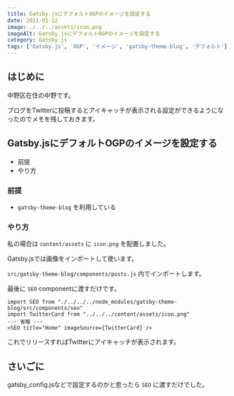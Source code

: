 ```yaml
---
title: Gatsby.jsにデフォルトOGPのイメージを設定する
date: 2021-01-12
image: ./../../assets/icon.png
imageAlt: Gatsby.jsにデフォルトOGPのイメージを設定する
category: Gatsby.js
tags: ['Gatsby.js', 'OGP', 'イメージ', 'gatsby-theme-blog', 'デフォルト']
---
```


## はじめに
中野区在住の中野です。

ブログをTwitterに投稿するとアイキャッチが表示される設定ができるようになったのでメモを残しておきます。

## Gatsby.jsにデフォルトOGPのイメージを設定する
- 前提
- やり方

### 前提
- `gatsby-theme-blog` を利用している

### やり方
私の場合は `content/assets` に `icon.png` を配置しました。

Gatsby.jsでは画像をインポートして使います。

`src/gatsby-theme-blog/components/posts.js` 内でインポートします。

最後に `SEO` componentに渡すだけです。

```
import SEO from "./../../../node_modules/gatsby-theme-blog/src/components/seo"
import TwitterCard from "../../../content/assets/icon.png"
--- 省略 ---
<SEO title="Home" imageSource={TwitterCard} />
```

これでリリースすればTwitterにアイキャッチが表示されます。

## さいごに

gatsby_config.jsなどで設定するのかと思ったら `SEO` に渡すだけでした。
